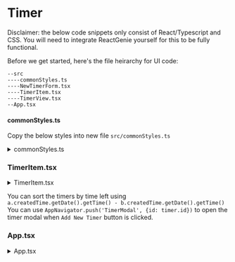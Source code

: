 # Timer
Disclaimer: the below code snippets only consist of React/Typescript and CSS. You will need to integrate 
ReactGenie yourself for this to be fully functional.

Before we get started, here's the file heirarchy for UI code:
```
--src
----commonStyles.ts
----NewTimerForm.tsx
----TimerItem.tsx
----TimerView.tsx
--App.tsx
```

#### commonStyles.ts
Copy the below styles into new file `src/commonStyles.ts`

<details>
  <summary> commonStyles.ts </summary>
  ```js copy
import {StyleSheet} from "react-native";

const font = {
    fontFamily: 'Tahoma',
    letterSpacing: 1.3,
}

export const textStyles = StyleSheet.create({
    heading: {
        ...font,
        letterSpacing: 1.3,
        color: 'white',
        fontSize: 50,
        fontWeight: '600',
    },
    heading2: {
        ...font,
        color: '#074057',
        fontWeight: '600',
        fontSize: 35,
    },
    heading3: {
        ...font,
        color: '#074057',
        fontWeight: '600',
        fontSize: 35,
    },
    label: {
        ...font,
        color: 'white',
        marginTop: 20,
        marginBottom: 10,
    },
    text: {
        ...font,
        fontSize: 16,
        color: '#455055',
    },
    subtitle: {
        ...font,
    }
})

export const commonStyles = StyleSheet.create({
    // Containers
    appContainer: {
        backgroundColor: '#0b3f55',
        paddingLeft: '10%',
        paddingRight: '10%',
        minHeight: '100%',
    },
    mainContainer: {
        flex: 1,
        paddingLeft: '10%',
        paddingRight: '10%',
    },
    timerViewContainer: {
        marginTop: 20,
        marginBottom: 20,
    },
    timerItemContainer: {
        flex: 1,
        width: '100%',
        marginTop: 20,
        padding: 20,
        borderRadius: 6,
        backgroundColor: '#e7f9ff',
        textAlignVertical: 'center',
    },
    timerFormContainer: {
        textAlign: 'center',
        height: '100%',
        width: '100%',
        alignItems: 'center',
        justifyContent: 'center',
        display: 'flex',
        flexDirection: 'column',
    },
    sectionContainer: {
        display: 'flex',
        flexDirection: 'column',
        alignItems: 'flex-start',
        marginBottom: 20,
        width: '100%',
    },
    // Common Elements
    button: {
        width: '100%',
        padding: 10,
        border: 'none',
        cursor: 'pointer',
        backgroundColor: '#5a8ca1',
        color: '#e6f8fe',
        fontWeight: 'bold',
        fontSize: "28px",
        borderRadius: 6,
        marginTop: 20,
        ...font
    },
    inline: {
        flex: 2,
        width: '100%',
        justifyContent: 'space-between',
        height: '100%',
        flexDirection: 'row',
        marginBottom: 10,
    },
    // Add New Timer Form
    numericInputContainer: {
        alignItems: 'center',
        justifyContent: 'center',
    },
    numericInput: {
        ...textStyles.heading,
        padding: 10,
        margin: 2,
        border: 'none',
        textAlign: 'center',
        backgroundColor: 'transparent',
    },
    textInput: {
        ...textStyles.text,
        padding: 15,
        border: 'none',
        width: 'calc(100% - 30px)',
        backgroundColor: '#c7f1ff',
        borderRadius: 6,
    },
});
```
</details>

### NewTimerForm.tsx
Use the below UI to build the New Timer Form in `src/NewTimerForm.tsx`
<details>
  <summary> NewTimerForm.tsx </summary>
```js copy
import { AppNavigator } from '../App';
import React, { useState } from 'react';
import { textStyles, commonStyles } from './commonStyles';


const NewTimerFormImpl = (props: {id: string}) => {
     // Your genie code here

    return (
        <div style={commonStyles.appContainer}>
            <div style={commonStyles.timerFormContainer}>

                <div style={commonStyles.numericInputContainer}>
                    <input style={commonStyles.numericInput} type='number' min={0} max={60} value={/*your code*/} onChange={(e) => {/*your code*/}}/>
                    <label style={textStyles.heading}> : </label>
                    <input style={commonStyles.numericInput}  type='number' min={0} max={60} value={/*your code*/}  onChange={(e) => {/*your code*/}} />
                    <label style={textStyles.heading}> : </label>
                    <input style={commonStyles.numericInput}  type='number' min={0} max={60} value={/*your code*/}  onChange={(e) => {/*your code*/}} />
                </div>

                <div style={commonStyles.sectionContainer}>
                    <label style={textStyles.label}>Title </label>
                    <input style={commonStyles.textInput} type='text' size={20} value={} onChange={(e)=> {}} ></input>
                    <label style={textStyles.label}>Description </label>
                    <input style={commonStyles.textInput} type='text' size={20} value={} onChange={(e)=> {}} ></input>
                </div>

                <button style={commonStyles.button} onClick={/*Do Something*/}>Back</button>
                <button style={commonStyles.button} onClick={/*Do Something*/}>Add Timer</button>

            </div>
        </div>
    );
};

export const NewTimerForm = //ADD YOUR CODE HERE

```
</details>

### TimerItem.tsx
<details>
<summary> TimerItem.tsx </summary>
```js copy
import {AppNavigator} from "../App";
import React, {useEffect, useState} from "react";
import {Pressable, Text, View} from "react-native";
import { commonStyles, textStyles } from './commonStyles';

const TimerItemImpl = (props: {id: string}) => {
    const [actionButtonText, setActionButtonText] = useState("Start");
     // Your genie code here

    useEffect(() => {
        // If the timer is 0, we don't need to decrease it further
        // Your code here

        const intervalId = setInterval(() => {
            // Your code here
        }, 1000);

        // Cleanup function to clear the setInterval when timer stop/unmount
        return () => clearInterval(intervalId);
    }, [// Your code here
        ]);
   
    return (
        <View style={commonStyles.timerItemContainer}>

            <Pressable onPress={() => {AppNavigator.push('TimerModal', {id: props.id})}}>
                <View style={commonStyles.inline}>
                    <Text style={textStyles.heading2}> // Your code here</Text>
                    <Text style={textStyles.heading3}> // Your code here </Text>
                </View>
                <View style={commonStyles.inline}>
                    <Text style={textStyles.text}> // Your code here </Text>
                    <Text style={textStyles.text}> // Your code here </Text>
                </View>
            </Pressable>

            <button style={commonStyles.button} onClick={/*Your code here*/}>{actionButtonText}</button>
        </View>
    );
};

export const TimerItem = // Your code here

```
</details>

### TimerView.tsx
<details>
<summary> TimerView.tsx </summary>
```js copy
import React from "react";
import {AppNavigator} from "../App";
import {Timer} from "../genie/Timer";
import {View} from "react-native";
import {useGenieSelector, genieDispatch} from "reactgenie-lib";
import { commonStyles } from "./commonStyles";
import { TimerItem } from "./TimerItem";

export const TimerView = (props: { elements: { id: string }[]}) => {

    return (
        <View style={commonStyles.appContainer}>
            <View>
            <div style={commonStyles.timerViewContainer}>
                <button style={commonStyles.button} onClick={() => 
                
                // Your code here
                
            }>Add New Timer</button>
            </div>
            {
                props.elements.map((element) => {
                        return <TimerItem id={element.id} key={element.id}/>
                })
            }
            </View>
        </View>
    )
}
```
</details>

You can sort the timers by time left using `a.createdTime.getDate().getTime() - b.createdTime.getDate().getTime()`
You can use `AppNavigator.push('TimerModal', {id: timer.id})` to open the timer modal when `Add New Timer` button is clicked.

### App.tsx
<details>
<summary> App.tsx </summary>
```js
import React, { default as ReactFromImport } from "react";
import { default as ReactReduxFromImport, Provider } from "react-redux";
import { NativeStackScreenProps } from "@react-navigation/native-stack";
import { StackNavigationOptions } from "@react-navigation/stack/lib/typescript/src/types";
import { CardStyleInterpolators, createStackNavigator, HeaderStyleInterpolators } from '@react-navigation/stack';

import ENV from "./config";
import { reactGenieStore } from "./timeStore";

import { TimerView } from "./src/TimerView";
import { NewTimerForm } from "./src/NewTimerForm";


console.log("React is ReactFromModule", ReactFromModule === ReactFromImport);
console.log(
  "ReactRedux is ReactReduxFromModule: ",
  ReactReduxFromImport === ReactReduxFromModule
);

export let AppNavigator: any = null;

type Props = NativeStackScreenProps<any, any>

const TimerTab = ({route, navigation}: Props) => {
    AppNavigator = navigation
    const elements; // Your code
    return (
        <TimerView elements={elements}/>
    )
}

const TimerModalTab = ({route, navigation}: Props) => {
    AppNavigator = navigation
    return (
          <NewTimerForm {...route.params}/>
    )
}

const cardStyle: StackNavigationOptions = {
    presentation: 'card' ,
    animationEnabled: true,
    headerStyleInterpolator: HeaderStyleInterpolators.forUIKit,
    cardStyleInterpolator: CardStyleInterpolators.forHorizontalIOS
}

const modalStyle: StackNavigationOptions = {
    presentation: 'modal' ,
    animationEnabled: true,
    headerStyleInterpolator: HeaderStyleInterpolators.forUIKit,
    cardStyleInterpolator: CardStyleInterpolators.forModalPresentationIOS,
    headerShown: false,
    animationTypeForReplace: 'pop',
}

const App = () => {
    let TimerStack = () => {
        let TimerNavigator = createStackNavigator();
        return (
            <TimerNavigator.Navigator screenOptions={{
                headerShown: true
            }}>
                <TimerNavigator.Screen name="Timers" component={TimerTab} options={cardStyle}/>
                <TimerNavigator.Screen name="TimerModal" component={TimerModalTab} options={modalStyle}  />
            
            </TimerNavigator.Navigator >
        );
    }

  return (
    // Your code here
          <TimerStack/>
    // Your code here
  );
};

export default App;
```
</details>